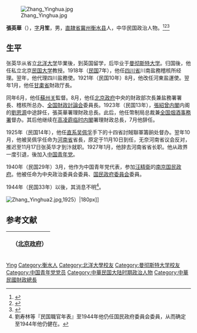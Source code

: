 {{Otheruses|other=名为张英华的其他人物|张英华}}
[[File:Zhang_Yinghua.jpg|thumb]]

'''張英華'''（{{bd|1886年||?|}}），[[表字|字]]'''月笙'''，男，[[直隷省|直隷省]][[冀县|冀州]][[衡水县|衡水县]]人，中华民国政治人物。<ref>{{Cite book<!--|和書-->|author = 徐友春主編|title = 民国人物大辞典 増訂版|year = 2007|publisher = 河北人民出版社|isbn = 978-7-202-03014-1}}</ref><ref>{{Cite book<!--|和書-->|author = 劉寿林等編|title = 民国職官年表|year = 1995|publisher = [[中華書局|中華書局]]|isbn = 7-101-01320-1}}</ref><ref>{{Cite book<!--|和書-->|author = |title = 最新支那要人伝|year = 1941|publisher = [[朝日新聞社|朝日新聞社]]|isbn = 7-101-01320-1}}</ref>

== 生平 ==
张英华从省立[[北洋大学|北洋大学]]毕業後，到英国留学，后毕业于[[曼彻斯特大学|曼彻斯特大学]]。归国後，他任私立北京[[民国大学|民国大学]]教授。1918年（[[民国紀元|民国]]7年），他任[[四川省_(中華民国)|四川省]]川南盐務稽核所经理。翌年，他代理四川盐務使。1921年（民国10年）8月，他改任河東盐運使。翌年1月，他任[[甘粛省_(中華民国)|甘粛省]]財政厅長。

同年6月，他任[[蘇州关|蘇州关]]監督。8月，他任[[中华民国北京政府|北京政府]]中央的財政部次長兼盐務署署長、稽核所总办、[[全国財政討論会|全国財政討論会]]委員長。1923年（民国13年），[[張紹曾内閣|張紹曾内閣]]内阁的[[劉恩源|劉恩源]]中途辞任，張英華署理財政总長。此后，他任幣制局总裁兼[[全国烟酒事務署|全国烟酒事務署]]督办。其后他继续在[[高凌霨临时内閣|高凌霨临时内閣]]署理財政总長，7月他辞任。

1925年（民国14年），他任[[直系|直系]][[吴佩孚|吴佩孚]]手下的十四省討賊聯軍籌餉处督办。翌年10月，他被吴佩孚任命为[[河南省_(中華民国)|河南省]]省長，原定于11月10日到任，无奈河南省议会反对，推迟至11月17日张英华才到汴就职。1927年1月，他辞去河南省省长职。他从政界一度引退，後加入[[中国青年党|中国青年党]]。

1940年（民国29年）3月，他作为中国青年党代表，参加[[汪精衛|汪精衛]]的[[汪精卫政权|南京国民政府]]。他被任命为中央政治委員会委員、[[国民政府委员会_(汪精卫政权)|国民政府委員会]]委員。

1944年（民国33年）以後，其消息不明<ref>劉寿林等『民国職官年表』至1944年他仍任国民政府委員会委員，从而确定至1944年他仍健在。</ref>。

[[File:Zhang_Yinghua2.jpg|thumb]],1925）|180px]]

== 参考文献 ==
{{reflist}}

{| class="wikitable" style="margin:0 auto"
|- 
!　{{CHN1912}}（[[中华民国北京政府|北京政府]]）
{{先代次代|財政总長（署理）|<small>1923年5月 - 7月</small>|[[劉恩源|劉恩源]]|[[王克敏|王克敏]]}}
|}

{{河南行政长官|北省}}

{{Authority control}}
{{DEFAULTSORT:Zhang张}}
[[Category:张姓|Ying]]
[[Category:衡水人|Category:衡水人]]
[[Category:北洋大學校友|Category:北洋大學校友]]
[[Category:曼彻斯特大学校友|Category:曼彻斯特大学校友]]
[[Category:中国青年党党员|Category:中国青年党党员]]
[[Category:中華民国大陆时期政治人物|Category:中華民国大陆时期政治人物]]
[[Category:中華民國財政總長|Category:中華民國財政總長]]